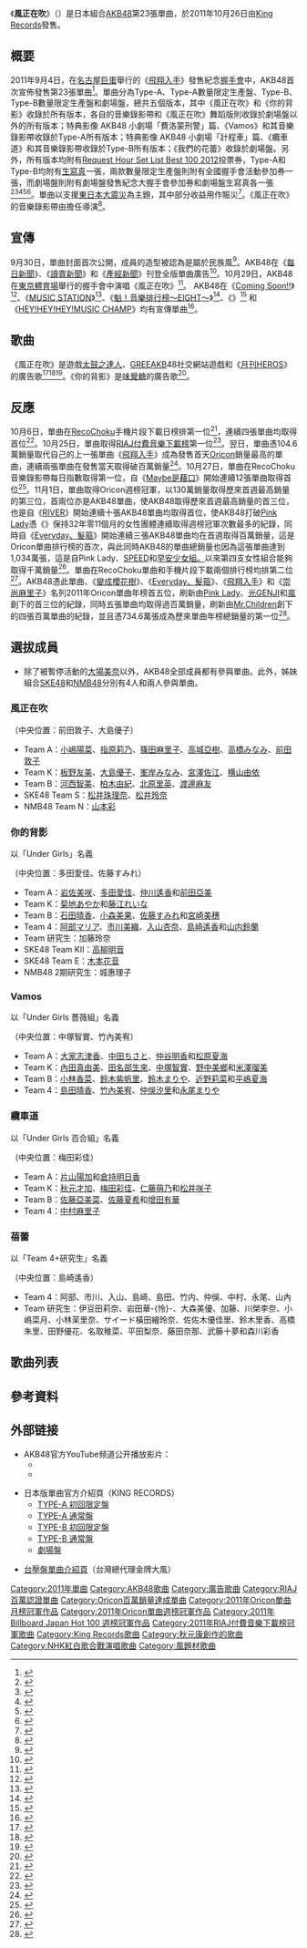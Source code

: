 {{Infobox Single 
| Name           = 《風正在吹》
| Caption        = 通常盘/Type-A
| Artist         = [[AKB48|AKB48]]
| Cover          = 風は吹いている.jpg
| Album          = [[1830m|1830m]]
| A-side         = 《風正在吹》
| B-side         = 《你的背影》<br/>《Vamos》<br/>《纜車道》<br/>《蓓蕾》
| Released       = 2011年10月26日
| Format         = [[單曲|單曲]]
| Recorded       = 2011年<br/>{{JPN}}  
| Genre          = [[J-POP|J-POP]]
| Length         = 24:45（Type-A）<br/>25:50（Type-B）
| Label          = [[King_Records|You, Be Cool!]]
| Writer         = [[秋元康|秋元康]]（作詞）<br/>[[河原嶺旭|河原嶺旭]]（作曲 #1）<br/>板垣祐介（作曲 #2）<br/>早川暁雄（作曲 Type-A #3）<br/>伊藤心太郎（作曲 Type-B、劇場盤 #3）
| Producer       = 秋元康
| Certification  = * 百萬（[[日本唱片協會|日本唱片協會]]）
*白金（手機全曲付費下載、電腦下載，日本唱片協會）
| Chart position = *[[Oricon公信榜|Oricon]]：
** 單曲週榜第1名
** 單曲月榜第1名
** 單曲年榜第3名<small>（2011年）</small>
** 上榜28次
* [[日本告示牌|Billboard Japan]]：
** [[日本熱門100金曲榜|Hot 100]]週榜第1名
** Hot Top Airplay週榜第1名
** Hot Singles Sales週榜第1名
** Adult Contemporary Airplay週榜第5名
* [[RIAJ付費音樂下載榜|RIAJ付費音樂下載榜]]：
** 第1名
| Last single   = 《[[飛翔入手|飛翔入手]]》<br/>（2011年）
| This single    =《 '''風正在吹'''》<br/>（2011年）
| Next single    = 《[[崇尚麻里子|崇尚麻里子]]》<br/>（2011年）
| Misc           = 
}}
《'''風正在吹'''》（{{lang-ja|風は吹いている}}）是日本組合[[AKB48|AKB48]]第23張單曲，於2011年10月26日由[[King_Records|King Records]]發售。

==概要==
2011年9月4日，在[[名古屋巨蛋|名古屋巨蛋]]舉行的《[[飛翔入手|飛翔入手]]》發售紀念[[握手會|握手會]]中，AKB48首次宣佈發售第23張單曲<ref>{{ja icon}}{{cite web |url=http://www.oricon.co.jp/news/music/2001403/full/ |title=AKB48、10月発売の新曲タイトル発表　2万人のファン喝采 |publisher=[[Oricon|Oricon]] |date=2011-09-04 |accessdate=2011-11-01 |archive-date=2013-09-29 |archive-url=https://web.archive.org/web/20130929110657/http://www.oricon.co.jp/news/music/2001403/full/ |dead-url=no }}</ref>。單曲分為Type-A、Type-A數量限定生產盤、Type-B、Type-B數量限定生產盤和劇場盤，總共五個版本，其中《風正在吹》和《你的背影》收錄於所有版本，各自的音樂錄影帶和《風正在吹》舞蹈版則收錄於劇場盤以外的所有版本；特典影像 AKB48 小劇場「費洛蒙刑警」篇、《Vamos》和其音樂錄影帶收錄於Type-A所有版本；特典影像 AKB48 小劇場「計程車」篇、《纜車道》和其音樂錄影帶收錄於Type-B所有版本；《我們的花蕾》收錄於劇場盤。另外，所有版本均附有[[AKB48_重溫時間_最佳曲目100_2012|Request Hour Set List Best 100 2012]]投票券，Type-A和Type-B均附有[[生寫真|生寫真]]一張，兩款數量限定生產盤則附有全國握手會活動參加券一張，而劇場盤則附有劇場盤發售紀念大握手會參加券和劇場盤生寫真各一張<ref>{{ja icon}}{{cite web|url=http://www.kingrecords.co.jp/cs/g/gKIZM-90131/ |title=風は吹いている＜Ｔｙｐｅ－Ａ＞（数量限定生産盤）（マキシ＋ＤＶＤ複合）  |publisher=[[King_Records|King Records]] |date=2011-10-26 |accessdate=2011-11-01}}</ref><ref>{{ja icon}}{{cite web|url=http://www.kingrecords.co.jp/cs/g/gKIZM-131/ |title=風は吹いている＜Ｔｙｐｅ－Ａ＞（通常盤）（マキシ＋ＤＶＤ複合）   |publisher=[[King_Records|King Records]] |date=2011-10-26 |accessdate=2011-11-01}}</ref><ref>{{ja icon}}{{cite web|url=http://www.kingrecords.co.jp/cs/g/gKIZM-90133/ |title=風は吹いている＜Ｔｙｐｅ－Ｂ＞（数量限定生産盤）（マキシ＋ＤＶＤ複合）  |publisher=[[King_Records|King Records]] |date=2011-10-26 |accessdate=2011-11-01}}</ref><ref>{{ja icon}}{{cite web|url=http://www.kingrecords.co.jp/cs/g/gKIZM-133/ |title=風は吹いている＜Ｔｙｐｅ－Ｂ＞（通常盤）（マキシ＋ＤＶＤ複合） |publisher=[[King_Records|King Records]] |date=2011-10-26 |accessdate=2011-11-01}}</ref><ref>{{ja icon}}{{cite web|url=http://www.kingrecords.co.jp/cs/g/gNMAX-1120/ |title=風は吹いている<劇場盤>  |publisher=[[King_Records|King Records]] |date=2011-10-26 |accessdate=2011-11-01}}</ref>。單曲以支援[[東日本大震災|東日本大震災]]為主題，其中部分收益用作賑災<ref>{{ja icon}}{{cite web|url=http://www.oricon.co.jp/news/music/2001849/full/ |title=AKB48、半年で義援金6億6800万円　支援活動継続を表明|publisher=[[Oricon|Oricon]] |date=2011-09-16 |accessdate=2011-11-01}}</ref>。《風正在吹》的音樂錄影帶由{{Link-ja|黑田秀樹|黒田秀樹}}擔任導演<ref>{{ja icon}}{{cite web |url=http://news.livedoor.com/article/detail/5877820/ |title=AKB48、10月発売23rdシングルでばら組＆ゆり組復活 |publisher=livedoor |date=2011-09-21 |accessdate=2011-11-01 |deadurl=yes |archiveurl=https://web.archive.org/web/20111224214322/http://news.livedoor.com/article/detail/5877820/ |archivedate=2011-12-24 }}</ref>。

==宣傳==
9月30日，單曲封面首次公開，成員的造型被認為是屬於民族風<ref>{{ja icon}}{{cite web|url=http://www.oricon.co.jp/news/music/2002168/full/ |title=AKB48、復興応援曲ジャケ写初公開　前田・大島＆板野の3ショット |publisher=[[Oricon|Oricon]] |date=2011-09-30 |accessdate=2011-11-01}}</ref>。AKB48在《[[每日新聞|每日新聞]]》、《[[讀賣新聞|讀賣新聞]]》和《[[產經新聞|產經新聞]]》刊登全版單曲廣告<ref>{{ja icon}}{{cite web|url=http://mantan-web.jp/2011/10/26/20111026dog00m200018000c.html|title=AKB48 ：震災復興応援ソング発売　新聞各紙に全面広告|publisher=[[每日新聞|每日新聞]]|date=2011-10-26|accessdate=2011-11-01|archiveurl=https://archive.is/20120713112618/http://mantan-web.jp/2011/10/26/20111026dog00m200018000c.html|archivedate=2012-07-13|deadurl=yes}}</ref>。10月29日，AKB48在[[東京體育場|東京體育場]]舉行的握手會中演唱《風正在吹》<ref>{{ja icon}}{{cite web |url=http://www.oricon.co.jp/news/music/2003243/full/ |title=AKB48、最新曲「風は吹いている」を1万5000人に初披露 |publisher=[[Oricon|Oricon]] |date=2011-10-29 |accessdate=2011-11-01 |archive-date=2012-01-02 |archive-url=https://web.archive.org/web/20120102234750/http://www.oricon.co.jp/news/music/2003243/full/ |dead-url=no }}</ref>。
AKB48在《[[Coming_Soon!!|Coming Soon!!]]》<ref>{{ja icon}}{{cite web|url=http://natalie.mu/music/news/58448 |title=来週カミスン！にAKB48、A.N.JELL、若旦那、稲垣潤一ら |publisher=natalie |date=2011-10-21 |accessdate=2011-11-01}}</ref>、《[[MUSIC_STATION|MUSIC STATION]]》<ref>{{ja icon}}{{cite web|url=http://tower.jp/article/news/2011/10/25/n05 |title=〈Mステ〉10月28日放送回にAKB48、KinKi Kids、Perfumeら5組出演  |publisher=Tower |date=2011-10-25 |accessdate=2011-11-01}}</ref>、《[[魁！音樂排行榜|魁！音樂排行榜～EIGHT～]]》<ref>{{ja icon}}{{cite web|url=http://www.tudou.com/programs/view/NMSI94mVnxs/ |title=111026_AKB48_魁!音楽番付_Eight  |publisher=[[土豆網|土豆網]] |date=2011-10-26 |accessdate=2011-11-01}}</ref>、《{{Link-ja|1番SongSHOW|1番ソングSHOW}}》<ref>{{ja icon}}{{cite web|url=http://www.tudou.com/programs/view/-83tymeN2cE/ |title=111026_1番ソングSHOW！AKB48_Talk＋LIVE |publisher=[[土豆網|土豆網]] |date=2011-10-26 |accessdate=2011-11-01}}</ref> 和《[[HEY!HEY!HEY!MUSIC_CHAMP|HEY!HEY!HEY!MUSIC CHAMP]]》均有宣傳單曲<ref>{{ja icon}}{{cite web|url=http://www.toshiba.co.jp/regza/apps/ranking/tagdetail.php?id=8288 |title=AKB48: 風が吹いている 111017 HEY!HEY!HEY! |publisher=toshiba |date=2011-10-17 |accessdate=2011-11-01}}</ref>。

==歌曲==
《風正在吹》是遊戲[[太鼓之達人|太鼓之達人]]、[[GREE|GREE]]AKB48社交網站遊戲和《[[月刊HEROS|月刊HEROS]]》的廣告歌<ref>{{ja icon}}{{cite web|url=http://www.inside-games.jp/article/2011/09/17/51605.html |title=【TGS 2011】AKB48とのコラボもアリ！「太鼓の達人 10周年記念☆ドドーンと大発表会」の様子をお届け！ |publisher=TGS |date=2011-09-17 |accessdate=2011-11-01}}</ref><ref>{{ja icon}}{{cite web|url=http://www.youtube.com/watch?v=4Dxi1ku54xk |title=(CM) AKB48 ステージファイター GREE |publisher=[[YouTube|YouTube]] |date=2011-10-25 |accessdate=2011-11-01}}</ref><ref>{{ja icon}}{{cite web|url=http://www.youtube.com/watch?v=pAGuU4AOCf4 |title=AKB48 CM 月刊ヒーローズ ♪風は吹いている |publisher=[[YouTube|YouTube]] |date=2011-10-17 |accessdate=2011-11-01}}</ref>。《你的背影》是[[味覺糖|味覺糖]]的廣告歌<ref>{{ja icon}}{{cite web |url=http://www.akb48cho.jp/cm/index.html |title=ぷっちょ × AKB48 | TVCM | UHA味覚糖 |publisher=[[味覺糖|味覺糖]] |date=2011-09-29 |accessdate=2011-11-01 |deadurl=yes |archiveurl=https://web.archive.org/web/20111112213913/http://www.akb48cho.jp/cm/index.html |archivedate=2011-11-12 }}</ref>。

==反應==
10月6日，單曲在[[RecoChoku|RecoChoku]]手機片段下載日榜排第一位<ref>{{ja icon}}{{cite web|url=http://www.barks.jp/news/?id=1000073807 |title=AKB48、震災復興応援ソングが着うた（R）初登場1位 |publisher=BARKS |date=2011-10-06 |accessdate=2011-11-01}}</ref>，連續四張單曲均取得首位<ref>{{ja icon}}{{cite web |url=http://listen.jp/store/musicnews_35406_all.htm |title=AKB48新曲「風は吹いている」、レコチョク着うた(R)ランキング初登場1位を獲得！ |publisher=Japan Listen |date=2011-10-07 |accessdate=2011-11-01 |deadurl=yes |archiveurl=https://web.archive.org/web/20131105074624/http://listen.jp/store/musicnews_35406_all.htm |archivedate=2013-11-05 }}</ref>。10月25日，單曲取得[[RIAJ付費音樂下載榜|RIAJ付費音樂下載榜]]第一位<ref>{{ja icon}}{{cite web|url=http://satsuki.musicdb.gr.jp/all_info/ranking_weekly/WeeklyRankingAction.do?term=2011s&weeklyCd=20111025&rankKbn=50|title=レコード協会調べ 2011年10月19日～2011年10月25日＜略称：レコ協チャート（「着うたフル(R)」）＞|publisher=[[日本唱片協會|日本唱片協會]]|date=2011-10-25|accessdate=2011-11-01|deadurl=yes|archiveurl=https://web.archive.org/web/20120507034314/http://satsuki.musicdb.gr.jp/all_info/ranking_weekly/WeeklyRankingAction.do?term=2011s&weeklyCd=20111025&rankKbn=50|archivedate=2012年5月7日}}</ref>。翌日，單曲憑104.6萬銷量取代自己的上一張單曲《[[飛翔入手|飛翔入手]]》成為發售首天[[Oricon公信榜|Oricon]]銷量最高的單曲，連續兩張單曲在發售當天取得破百萬銷量<ref>{{ja icon}}{{cite web|url=http://www.oricon.co.jp/news/rankmusic/2003129/full/ |title=AKB48、2作連続“初日ミリオン”　初日売上歴代最高の104.6万枚 |publisher=[[Oricon|Oricon]] |date=2011-10-26 |accessdate=2011-11-01}}</ref>。10月27日，單曲在RecoChoku音樂錄影帶每日指數取得第一位，自《[[Maybe是藉口|Maybe是藉口]]》開始連續12張單曲取得首位<ref>{{ja icon}}{{cite web|url=http://www.asahi.com/business/pressrelease/PRT201110270070.html|title=AKB48、新曲「風は吹いている」の映像で12作連続1位記録更新|publisher=[[朝日新聞|朝日新聞]]|date=2011-10-27|accessdate=2011-11-01|archiveurl=https://archive.is/20120722162612/http://www.asahi.com/business/pressrelease/PRT201110270070.html|archivedate=2012-07-22|deadurl=yes}}</ref>。11月1日，單曲取得Oricon週榜冠軍，以130萬銷量取得歷來首週最高銷量的第三位，首兩位亦是AKB48單曲，使AKB48取得歷來首週最高銷量的首三位，也是自《[[RIVER_(AKB48單曲)|RIVER]]》開始連續十張AKB48單曲均取得首位，使AKB48打破[[Pink_Lady|Pink Lady]]憑《{{Link-ja|變色龍軍團|カメレオン・アーミー (ピンク・レディーの曲)}}》保持32年零11個月的女性團體連續取得週榜冠軍次數最多的紀錄，同時自《[[Everyday、髮箍|Everyday、髮箍]]》開始連續三張AKB48單曲均在首週取得百萬銷量，這是Oricon單曲排行榜的首次，與此同時AKB48的單曲總銷量也因為這張單曲達到1,034萬張，這是自Pink Lady、[[SPEED_(日本音樂團體)|SPEED]]和[[早安少女組。|早安少女組。]]以來第四支女性組合能夠取得千萬銷量<ref>{{ja icon}}{{cite web|url=http://www.oricon.co.jp/news/rankmusic/2003283/full/ |title=【オリコン】史上初！AKB48が3作連続初週ミリオン　歴代シングル初週売上TOP3独占 |publisher=[[Oricon|Oricon]] |date=2011-11-01 |accessdate=2011-11-01}}</ref>。單曲在RecoChoku單曲和手機片段下載兩個排行榜均排第二位<ref>{{ja icon}}{{cite web |url=http://www.hotexpress.co.jp/news/111101_sonapoke/ |title=Mステ出演で話題のソナポケ 新曲で月間1位獲得 |publisher=hotexpress |date=2011-11-01 |accessdate=2011-11-01 |archive-url=https://web.archive.org/web/20131103152035/http://www.hotexpress.co.jp/news/111101_sonapoke/ |archive-date=2013-11-03 |dead-url=yes }}</ref>。AKB48憑此單曲、《[[變成櫻花樹|變成櫻花樹]]》、《[[Everyday、髮箍|Everyday、髮箍]]》、《[[飛翔入手|飛翔入手]]》和《[[崇尚麻里子|崇尚麻里子]]》名列2011年Oricon單曲年榜首五位，刷新由[[Pink_Lady|Pink Lady]]、[[光GENJI|光GENJI]]和[[嵐|嵐]]創下的首三位的紀錄，同時五張單曲均取得過百萬銷量，刷新由[[Mr.Children|Mr.Children]]創下的四張百萬單曲的紀錄，並且憑734.6萬張成為歷來單曲年榜總銷量的第一位<ref>{{ja icon}}{{cite web |url=http://www.oricon.co.jp/news/rankmusic/2004833/full/?id=TOP1 |title=【オリコン年間】AKB48、史上初の年間シングルTOP5独占　総売上162.8億円で7冠 |publisher=[[Oricon|Oricon]] |date=2011-12-19 |accessdate=2011-12-19 |archive-date=2013-11-08 |archive-url=https://web.archive.org/web/20131108202944/http://www.oricon.co.jp/news/rankmusic/2004833/full/?id=TOP1 |dead-url=no }}</ref>。

== 選拔成員 ==
* 除了被暫停活動的[[大場美奈|大場美奈]]以外，AKB48全部成員都有參與單曲。此外，姊妹組合[[SKE48|SKE48]]和[[NMB48|NMB48]]分別有4人和兩人參與單曲。

=== 風正在吹 ===
（中央位置：前田敦子、大島優子）
* Team A：[[小嶋陽菜|小嶋陽菜]]、[[指原莉乃|指原莉乃]]、[[篠田麻里子|篠田麻里子]]、[[高城亞樹|高城亞樹]]、[[高橋みなみ|高橋みなみ]]、[[前田敦子|前田敦子]]
* Team K：[[板野友美|板野友美]]、[[大島優子|大島優子]]、[[峯岸みなみ|峯岸みなみ]]、[[宮澤佐江|宮澤佐江]]、[[横山由依|横山由依]]
* Team B：[[河西智美|河西智美]]、[[柏木由紀|柏木由紀]]、[[北原里英|北原里英]]、[[渡邊麻友|渡邊麻友]]
* SKE48 Team S：[[松井珠理奈|松井珠理奈]]、[[松井玲奈|松井玲奈]]
* NMB48 Team N：[[山本彩|山本彩]]

=== 你的背影 ===
; 以「Under Girls」名義
（中央位置：多田愛佳、佐藤すみれ）
* Team A：[[岩佐美咲|岩佐美咲]]、[[多田愛佳|多田愛佳]]、[[仲川遙香|仲川遙香]]和[[前田亞美|前田亞美]]
* Team K：[[菊地あやか|菊地あやか]]和[[藤江れいな|藤江れいな]]
* Team B：[[石田晴香|石田晴香]]、[[小森美果|小森美果]]、[[佐藤すみれ|佐藤すみれ]]和[[宮崎美穗|宮崎美穗]]
* Team 4：[[阿部マリア|阿部マリア]]、[[市川美織|市川美織]]、[[入山杏奈|入山杏奈]]、[[島崎遙香|島崎遙香]]和[[山内鈴蘭|山内鈴蘭]]
* Team 研究生：加藤玲奈
* SKE48 Team KII：[[高柳明音|高柳明音]]
* SKE48 Team E：[[木本花音|木本花音]]
* NMB48 2期研究生：城惠理子

=== Vamos ===
; 以「Under Girls 薔薇組」名義
（中央位置：中塚智實、竹內美宥）
* Team A：[[大家志津香|大家志津香]]、[[中田ちさと|中田ちさと]]、[[仲谷明香|仲谷明香]]和[[松原夏海|松原夏海]]
* Team K：[[內田真由美|內田真由美]]、[[田名部生來|田名部生來]]、[[中塚智實|中塚智實]]、[[野中美鄉|野中美鄉]]和[[米澤瑠美|米澤瑠美]]
* Team B：[[小林香菜|小林香菜]]、[[鈴木紫帆里|鈴木紫帆里]]、[[鈴木まりや|鈴木まりや]]、[[近野莉菜|近野莉菜]]和[[平嶋夏海|平嶋夏海]]
* Team 4：[[島田晴香|島田晴香]]、[[竹內美宥|竹內美宥]]、[[仲俁汐里|仲俁汐里]]和[[永尾まりや|永尾まりや]]

=== 纜車道 ===
; 以「Under Girls 百合組」名義
（中央位置：梅田彩佳）
* Team A：[[片山陽加|片山陽加]]和[[倉持明日香|倉持明日香]]
* Team K：[[秋元才加|秋元才加]]、[[梅田彩佳|梅田彩佳]]、[[仁藤萌乃|仁藤萌乃]]和[[松井咲子|松井咲子]]
* Team B：[[佐藤亞美菜|佐藤亞美菜]]、[[佐藤夏希|佐藤夏希]]和[[增田有華|增田有華]]
* Team 4：[[中村麻里子|中村麻里子]]

=== 蓓蕾 ===
; 以「Team 4+研究生」名義
（中央位置：島崎遙香）
* Team 4：阿部、市川、入山、島崎、島田、竹内、仲俁、中村、永尾、山內
* Team 研究生：伊豆田莉奈、岩田華-{怜}-、大森美優、加藤、川榮李奈、小嶋菜月、小林茉里奈、サイード橫田繪玲奈、佐佐木優佳里、鈴木里香、高橋朱里、田野優花、名取稚菜、平田梨奈、藤田奈那、武藤十夢和森川彩香

== 歌曲列表 ==
{{tracklist
| headline        =Type-A
'''封面：板野友美、前田敦子、大岛优子'''
'''封底：山本彩、横山由依、宫泽佐江'''
| extra_column=編曲
| total_length    = 
| title1          = '''《風正在吹》'''（{{lang|ja|風は吹いている}}）
| lyrics1         = [[秋元康|秋元康]]
| music1          = [[河原嶺旭|河原嶺旭]]
| extra1          = 河原嶺旭和{{Link-ja|野中雄一|野中“まさ”雄一}}
| length1         = 3:39
| title2          = '''《你的背影》'''（{{lang|ja|君の背中}}）
| lyrics2         = 秋元康
| music2          = 板垣祐介
| extra2          = 板垣祐介
| length2         = 4:11
| title3          = '''《Vamos》'''
| lyrics3         = 秋元康
| music3          = 早川曉雄
| extra3          = 池澤聰
| length3         = 4:23
| title4          = 《風正在吹》（純音樂）
| lyrics4         = 秋元康
| music4          = 河原嶺旭
| extra4          = 河原嶺旭和野中雄一
| length4         =  3:39
| title5          = 《你的背影》（純音樂）
| lyrics5         = 秋元康
| music5          = 板垣祐介
| extra5          = 板垣祐介
| length5         = 4:11
| title6          = 《Vamos》（純音樂）
| lyrics6         = 秋元康
| music6          = 早川曉雄
| extra6          = 池澤聰
| length6         = 4:23
}}

{{tracklist
| headline        =Type-B
'''封面：渡边麻友、柏木由纪、高桥みなみ'''
'''封底：河西智美、小嶋阳菜、松井珠理奈'''
| extra_column=編曲
| total_length    = 
| title1          = '''《風正在吹》'''
| lyrics1         = 秋元康
| music1 = 河原嶺旭
| extra1          = 河原嶺旭和野中雄一
| length1         = 3:39
| title2          = '''《你的背影》'''
| lyrics2         = 秋元康
| music2 =板垣祐介
| extra2          = 板垣祐介
| length2         = 4:11
| title3          = '''《纜車道》'''（{{lang|ja|ゴンドラリフト}}）
| lyrics3         = 秋元康
| music3 =伊藤心太郎
| extra3          = 若田部誠
| length3         = 4:55
| title4          = 《風正在吹》（純音樂）
| lyrics4         = 秋元康
| music4          = 河原嶺旭
| extra4          = 河原嶺旭和野中雄一
| length4         =  3:39
| title5          = 《你的背影》（純音樂）
| lyrics5         = 秋元康
| music5          = 板垣祐介
| extra5          = 板垣祐介
| length5         = 4:11
| title6          = 《纜車道》（純音樂）
| lyrics6         = 秋元康
| music6          = 伊藤心太郎
| extra6          = 若田部誠
| length6         = 4:55
}}

{{tracklist
| headline        =劇場盤
'''封面：前田敦子、大岛优子、高桥みなみ'''
'''封底：篠田麻里子、板野友美'''
| extra_column=編曲
| total_length    = 
| title1          = '''《風正在吹》'''
| lyrics1         = 秋元康
| music1 = 河原嶺旭
| extra1          = 河原嶺旭和野中雄一
| length1         = 3:39
| title2          = '''《你的背影》'''
| lyrics2         = 秋元康
| music2 =板垣祐介
| extra2          = 板垣祐介
| length2         = 4:11
| title3          = '''《蓓蕾》'''{{R|1830m}}（{{lang|ja|蕾たち}}）
| lyrics3         = 秋元康
| music3 =伊藤心太郎
| extra3          = 野中雄一
| length3         = 
| title4          = 《風正在吹》（純音樂）
| lyrics4         = 秋元康
| music4          = 河原嶺旭
| extra4          = 河原嶺旭和野中雄一
| length4         =  3:39
| title5          = 《你的背影》（純音樂）
| lyrics5         = 秋元康
| music5          = 板垣祐介
| extra5          = 板垣祐介
| length5         = 4:11
| title6          = 《蓓蕾》（純音樂）
| lyrics6         = 秋元康
| music6          = 伊藤心太郎
| extra6          = 野中雄一
| length6         = 
}}

== 參考資料 ==
{{Reflist|3
<ref name="1830m">{{cite web |url=http://www.goldtyphoon.com/pop/akb4th/ |language=zh-tw |title=《1830m》專輯介紹頁 |publisher=金牌大風 |date= |accessdate=2013年2月28日 |deadurl=yes |archiveurl=https://web.archive.org/web/20130105100756/http://www.goldtyphoon.com/pop/akb4th/ |archivedate=2013年1月5日 }}</ref>
}}

== 外部链接 ==
* AKB48官方YouTube频道公开播放影片：
** {{YouTube|fgESmgZ4ld8| 《風正在吹》PV（DANCE! DANCE! DANCE! ver.）}}
** {{YouTube|twsL-qBix0g| 《你的背影》PV預覽版}}

* 日本版單曲官方介紹頁（KING RECORDS）{{ja}}
** [http://www.kingrecords.co.jp/cs/g/gKIZM-90131/ TYPE-A 初回限定盤]
** [http://www.kingrecords.co.jp/cs/g/gKIZM-131/ TYPE-A 通常盤]
** [http://www.kingrecords.co.jp/cs/g/gKIZM-90133/ TYPE-B 初回限定盤]
** [http://www.kingrecords.co.jp/cs/g/gKIZM-133/ TYPE-B 通常盤]
** [http://www.kingrecords.co.jp/cs/g/gNMAX-1120/ 劇場盤]

* [http://www.goldtyphoon.com/pop/akb23rd/ 台壓盤單曲介紹頁]（台灣總代理金牌大風）{{zh-tw}}

{{AKB48歌曲}}
{{SKE48}}
{{NMB48}}
{{Oricon單曲月榜冠軍 (2010年代前期)|2011年10月}}
{{Oricon單曲週榜冠軍 (2011年)|2011年11月7日}}
{{Billboard JAPAN Hot 100 週榜冠軍 (2011年)|2011年11月7日}}
{{RIAJ付費音樂下載榜冠軍 (2011年)|2011年10月25日—11月1日，共2週}}

{{DEFAULTSORT:Kaze wa Fuiteiru}}
[[Category:2011年單曲|Category:2011年單曲]]
[[Category:AKB48歌曲|Category:AKB48歌曲]]
[[Category:廣告歌曲|Category:廣告歌曲]]
[[Category:RIAJ百萬認證單曲|Category:RIAJ百萬認證單曲]]
[[Category:Oricon百萬銷量達成單曲|Category:Oricon百萬銷量達成單曲]]
[[Category:2011年Oricon單曲月榜冠軍作品|Category:2011年Oricon單曲月榜冠軍作品]]
[[Category:2011年Oricon單曲週榜冠軍作品|Category:2011年Oricon單曲週榜冠軍作品]]
[[Category:2011年_Billboard_Japan_Hot_100_週榜冠軍作品|Category:2011年 Billboard Japan Hot 100 週榜冠軍作品]]
[[Category:2011年RIAJ付費音樂下載榜冠軍歌曲|Category:2011年RIAJ付費音樂下載榜冠軍歌曲]]
[[Category:King_Records歌曲|Category:King Records歌曲]]
[[Category:秋元康創作的歌曲|Category:秋元康創作的歌曲]]
[[Category:NHK紅白歌合戰演唱歌曲|Category:NHK紅白歌合戰演唱歌曲]]
[[Category:風題材歌曲|Category:風題材歌曲]]